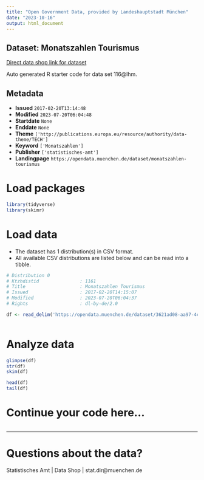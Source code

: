 ```yaml
---
title: "Open Government Data, provided by Landeshauptstadt München"
date: "2023-10-16"
output: html_document
---
```


## Dataset: Monatszahlen Tourismus

[Direct data shop link for dataset](https://opendata.muenchen.de/dataset/monatszahlen-tourismus)

Auto generated R starter code for data set 116@lhm.

## Metadata

- **Issued** `2017-02-20T13:14:48`
- **Modified** `2023-07-20T06:04:48`
- **Startdate** `None`
- **Enddate** `None`
- **Theme** `['http://publications.europa.eu/resource/authority/data-theme/TECH']`
- **Keyword** `['Monatszahlen']`
- **Publisher** `['statistisches-amt']`
- **Landingpage** `https://opendata.muenchen.de/dataset/monatszahlen-tourismus`


# Load packages

```r

library(tidyverse)
library(skimr)

```

# Load data

-   The dataset has 1 distribution(s) in CSV format.
-   All available CSV distributions are listed below and can be read into a tibble.

```r

# Distribution 0
# Ktzhdistid               : 1161
# Title                    : Monatszahlen Tourismus
# Issued                   : 2017-02-20T14:15:07
# Modified                 : 2023-07-20T06:04:37
# Rights                   : dl-by-de/2.0

df <- read_delim('https://opendata.muenchen.de/dataset/3621ad08-aa97-4c2b-b0b0-82780375743c/resource/4f00274a-ef75-41e5-b5c1-15f22c9f8a12/download/monatszahlen2307_tourismus_10_07_23_nosum.csv')



```

# Analyze data

```r

glimpse(df)
str(df)
skim(df)

head(df)
tail(df)

```

# Continue your code here...

```r

```

------------------------------------------------------------------------

# Questions about the data?

Statistisches Amt | Data Shop | stat.dir@muenchen.de
